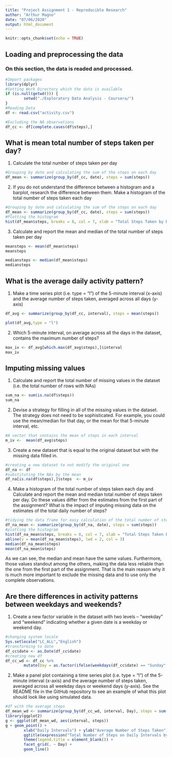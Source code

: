 ---
title: "Project Assignment 1 - Reproducible Research"
author: "Arthur Magno"
date: "07/06/2020"
output: html_document
---

```{r setup, include=FALSE}
knitr::opts_chunk$set(echo = TRUE)
```

## Loading and preprocessing the data

### On this section, the data is readed and processed.
```{r, echo = TRUE}
#Import packages
library(dplyr)
#Setting Work Directory which the data is available
if (is.null(getwd())) {
        setwd("./Exploratory Data Analysis - Coursera/")
}
#Reading Data
df <- read.csv("activity.csv")

#Excluding the NA observations
df_cc <- df[complete.cases(df$steps),]
```

## What is mean total number of steps taken per day?

1. Calculate the total number of steps taken per day

```{r, echo = TRUE}
#Grouping by date and calculating the sum of the steps on each day
df_mean <- summarize(group_by(df_cc, date), steps = sum(steps))
```

2. If you do not understand the difference between a histogram and a barplot, research the difference between them. Make a histogram of the total number of steps taken each day

```{r, echo = TRUE}
#Grouping by date and calculating the sum of the steps on each day
df_mean <- summarize(group_by(df_cc, date), steps = sum(steps))
#Plotting the histogram
hist(df_mean$steps, breaks = 8, col = 7, xlab = "Total Steps Taken by Day")
```

3. Calculate and report the mean and median of the total number of steps taken per day

``` {r, echo = TRUE}
meansteps <- mean(df_mean$steps)
meansteps
``` 

``` {r, echo = TRUE}
mediansteps <- median(df_mean$steps)
mediansteps
``` 

## What is the average daily activity pattern?

1. Make a time series plot (i.e. type = "l") of the 5-minute interval (x-axis) and the average number of steps taken, averaged across all days (y-axis)

``` {r, echo = TRUE}
df_avg <- summarize(group_by(df_cc, interval), steps = mean(steps))

plot(df_avg,type = "l")
```

2. Which 5-minute interval, on average across all the days in the dataset, contains the maximum number of steps?

``` {r, echo = TRUE}
max_iv <- df_avg[which.max(df_avg$steps),]$interval
max_iv
```

## Imputing missing values

1. Calculate and report the total number of missing values in the dataset (i.e. the total number of rows with \color{red}{\verb|NA|}NAs)

``` {r, echo = TRUE}
sum_na <- sum(is.na(df$steps))
sum_na
```

2. Devise a strategy for filling in all of the missing values in the dataset. The strategy does not need to be sophisticated. For example, you could use the mean/median for that day, or the mean for that 5-minute interval, etc.

``` {r, echo = TRUE}

#A vector that contains the mean of steps in each interval
m_iv <-  mean(df_avg$steps)

```

3. Create a new dataset that is equal to the original dataset but with the missing data filled in.

``` {r, echo = TRUE}

#creating a new dataset to not modify the original one
df_na <- df
#substituting the NAs by the mean
df_na[is.na(df$steps),]$steps  <- m_iv
```

4. Make a histogram of the total number of steps taken each day and Calculate and report the mean and median total number of steps taken per day. Do these values differ from the estimates from the first part of the assignment? What is the impact of imputing missing data on the estimates of the total daily number of steps?

``` {r, echo = TRUE}
#tidying the data frame for easy calculation of the total number of steps
df_na_mean <- summarize(group_by(df_na, date), steps = sum(steps))
#plotting the histogram
hist(df_na_mean$steps, breaks = 8, col = 7, xlab = "Total Steps Taken by Day")
abline(v = mean(df_na_mean$steps), lwd = 2, col = 3)
median(df_na_mean$steps)
mean(df_na_mean$steps)
```

As we can see, the median and mean have the same values. Furthermore, those values standout among the others, making the data less reliable than the one from the first part of the assignment. That is the main reason why it is much more important to exclude the missing data and to use only the complete observations.

## Are there differences in activity patterns between weekdays and weekends?

1. Create a new factor variable in the dataset with two levels – “weekday” and “weekend” indicating whether a given date is a weekday or weekend day.

``` {r, echo = TRUE}
#changing system locale
Sys.setlocale("LC_ALL","English")
#transforming to date
df_cc$date <- as.Date(df_cc$date)
#creating new df
df_cc_wd <- df_cc %>%
        mutate(Day = as.factor(ifelse(weekdays(df_cc$date) == "Sunday" | (weekdays(df_cc$date)) == "Saturday", "Weekend", "Weekday")))
```

2. Make a panel plot containing a time series plot (i.e. \color{red}{\verb|type = "l"|}type = "l") of the 5-minute interval (x-axis) and the average number of steps taken, averaged across all weekday days or weekend days (y-axis). See the README file in the GitHub repository to see an example of what this plot should look like using simulated data.

``` {r, echo = TRUE}
#df with the average steps
df_mean_wd <- summarize(group_by(df_cc_wd, interval, Day), steps = sum(steps))
library(ggplot2)
g <- ggplot(df_mean_wd, aes(interval, steps))
g + geom_point() + 
        xlab("Daily Intervals") + ylab("Average Number of Steps Taken") +
        ggtitle(expression("Total Number of Steps on Daily Intervals by Day Type ")) + 
        theme(legend.title = element_blank()) + 
        facet_grid(. ~ Day) + 
        geom_line()
```